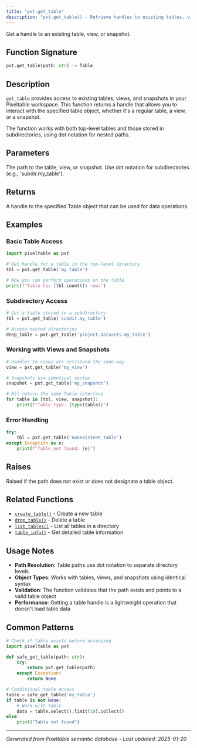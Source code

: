 ```yaml
---
title: "pxt.get_table"
description: "pxt.get_table() - Retrieve handles to existing tables, views, or snapshots"
---
```


<Badge text="Core API" color="blue" size="small" />

Get a handle to an existing table, view, or snapshot.

## Function Signature

```python
pxt.get_table(path: str) -> Table
```

## Description

`get_table` provides access to existing tables, views, and snapshots in your Pixeltable workspace. This function returns a handle that allows you to interact with the specified table object, whether it's a regular table, a view, or a snapshot.

The function works with both top-level tables and those stored in subdirectories, using dot notation for nested paths.

## Parameters

<ParamField path="path" type="str" required>
  The path to the table, view, or snapshot. Use dot notation for subdirectories (e.g., 'subdir.my_table').
</ParamField>

## Returns

<ResponseField name="Table" type="Table">
  A handle to the specified Table object that can be used for data operations.
</ResponseField>

## Examples

### Basic Table Access

```python
import pixeltable as pxt

# Get handle for a table in the top-level directory
tbl = pxt.get_table('my_table')

# Now you can perform operations on the table
print(f"Table has {tbl.count()} rows")
```

### Subdirectory Access

```python
# Get a table stored in a subdirectory
tbl = pxt.get_table('subdir.my_table')

# Access nested directories
deep_table = pxt.get_table('project.datasets.my_table')
```

### Working with Views and Snapshots

```python
# Handles to views are retrieved the same way
view = pxt.get_table('my_view')

# Snapshots use identical syntax
snapshot = pxt.get_table('my_snapshot')

# All return the same Table interface
for table in [tbl, view, snapshot]:
    print(f"Table type: {type(table)}")
```

### Error Handling

```python
try:
    tbl = pxt.get_table('nonexistent_table')
except Exception as e:
    print(f"Table not found: {e}")
```

## Raises

<ResponseField name="Error" type="Exception">
  Raised if the path does not exist or does not designate a table object.
</ResponseField>

## Related Functions

- [`create_table()`](./create_table) - Create a new table
- [`drop_table()`](./drop_table) - Delete a table
- [`list_tables()`](./list_tables) - List all tables in a directory
- [`table_info()`](./table_info) - Get detailed table information

## Usage Notes

- **Path Resolution**: Table paths use dot notation to separate directory levels
- **Object Types**: Works with tables, views, and snapshots using identical syntax
- **Validation**: The function validates that the path exists and points to a valid table object
- **Performance**: Getting a table handle is a lightweight operation that doesn't load table data

## Common Patterns

```python
# Check if table exists before accessing
import pixeltable as pxt

def safe_get_table(path: str):
    try:
        return pxt.get_table(path)
    except Exception:
        return None

# Conditional table access
table = safe_get_table('my_table')
if table is not None:
    # Work with table
    data = table.select().limit(10).collect()
else:
    print("Table not found")
```

---

*Generated from Pixeltable semantic database - Last updated: 2025-01-20*